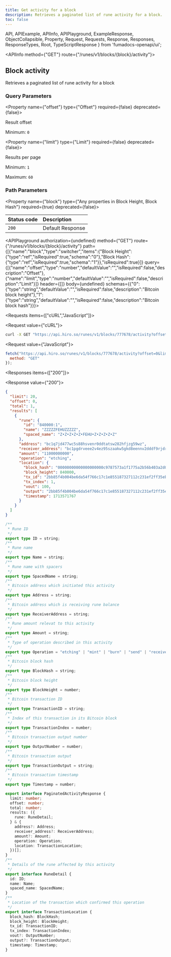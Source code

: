 ```yaml
---
title: Get activity for a block
description: Retrieves a paginated list of rune activity for a block.
toc: false
---
```


  API,
  APIExample,
  APIInfo,
  APIPlayground,
  ExampleResponse,
  ObjectCollapsible,
  Property,
  Request,
  Requests,
  Response,
  Responses,
  ResponseTypes,
  Root,
  TypeScriptResponse
} from 'fumadocs-openapi/ui';

<Root>

<API>

<APIInfo method={"GET"} route={"/runes/v1/blocks/{block}/activity"}>

## Block activity

Retrieves a paginated list of rune activity for a block

### Query Parameters

<Property name={"offset"} type={"Offset"} required={false} deprecated={false}>

Result offset

<span>Minimum: `0`</span>

</Property>

<Property name={"limit"} type={"Limit"} required={false} deprecated={false}>

Results per page

<span>Minimum: `1`</span>

<span>Maximum: `60`</span>

</Property>

### Path Parameters

<Property name={"block"} type={"Any properties in Block Height, Block Hash"} required={true} deprecated={false}>

</Property>

| Status code | Description |
| :------ | :------ |
| `200` | Default Response |

<APIPlayground authorization={undefined} method={"GET"} route={"/runes/v1/blocks/{block}/activity"} path={[{"name":"block","type":"switcher","items":{"Block Height":{"type":"ref","isRequired":true,"schema":"0"},"Block Hash":{"type":"ref","isRequired":true,"schema":"1"}},"isRequired":true}]} query={[{"name":"offset","type":"number","defaultValue":"","isRequired":false,"description":"Offset"},{"name":"limit","type":"number","defaultValue":"","isRequired":false,"description":"Limit"}]} header={[]} body={undefined} schemas={{"0":{"type":"string","defaultValue":"","isRequired":false,"description":"Bitcoin block height"},"1":{"type":"string","defaultValue":"","isRequired":false,"description":"Bitcoin block hash"}}}>

</APIPlayground>

</APIInfo>

<APIExample>

<Requests items={["cURL","JavaScript"]}>

<Request value={"cURL"}>

```bash
curl -X GET "https://api.hiro.so/runes/v1/blocks/777678/activity?offset=0&limit=1"
```

</Request>

<Request value={"JavaScript"}>

```js
fetch("https://api.hiro.so/runes/v1/blocks/777678/activity?offset=0&limit=1", {
  method: "GET"
});
```

</Request>

</Requests>

<Responses items={["200"]}>

<Response value={"200"}>

<ResponseTypes>

<ExampleResponse>

```json
{
  "limit": 20,
  "offset": 0,
  "total": 1,
  "results": [
    {
      "rune": {
        "id": "840000:1",
        "name": "ZZZZZFEHUZZZZZ",
        "spaced_name": "Z•Z•Z•Z•Z•FEHU•Z•Z•Z•Z•Z"
      },
      "address": "bc1q7jd477wc5s88hsvenr0ddtatsw282hfjzg59wz",
      "receiver_address": "bc1pgdrveee2v4ez95szaakw5gkd8eennv2dddf9rjdrlt6ch56lzrrsxgvazt",
      "amount": "11000000000",
      "operation": "etching",
      "location": {
        "block_hash": "00000000000000000000c9787573a1f1775a2b56b403a2d0c7957e9a5bc754bb",
        "block_height": 840000,
        "tx_id": "2bb85f4b004be6da54f766c17c1e855187327112c231ef2ff35ebad0ea67c69e",
        "tx_index": 1,
        "vout": 100,
        "output": "2bb85f4b004be6da54f766c17c1e855187327112c231ef2ff35ebad0ea67c69e:100",
        "timestamp": 1713571767
      }
    }
  ]
}
```

</ExampleResponse>

<TypeScriptResponse>

```ts
/**
 * Rune ID
 */
export type ID = string;
/**
 * Rune name
 */
export type Name = string;
/**
 * Rune name with spacers
 */
export type SpacedName = string;
/**
 * Bitcoin address which initiated this activity
 */
export type Address = string;
/**
 * Bitcoin address which is receiving rune balance
 */
export type ReceiverAddress = string;
/**
 * Rune amount relevat to this activity
 */
export type Amount = string;
/**
 * Type of operation described in this activity
 */
export type Operation = "etching" | "mint" | "burn" | "send" | "receive";
/**
 * Bitcoin block hash
 */
export type BlockHash = string;
/**
 * Bitcoin block height
 */
export type BlockHeight = number;
/**
 * Bitcoin transaction ID
 */
export type TransactionID = string;
/**
 * Index of this transaction in its Bitcoin block
 */
export type TransactionIndex = number;
/**
 * Bitcoin transaction output number
 */
export type OutputNumber = number;
/**
 * Bitcoin transaction output
 */
export type TransactionOutput = string;
/**
 * Bitcoin transaction timestamp
 */
export type Timestamp = number;

export interface PaginatedActivityResponse {
  limit: number;
  offset: number;
  total: number;
  results: ({
    rune: RuneDetail;
  } & {
    address?: Address;
    receiver_address?: ReceiverAddress;
    amount?: Amount;
    operation: Operation;
    location: TransactionLocation;
  })[];
}
/**
 * Details of the rune affected by this activity
 */
export interface RuneDetail {
  id: ID;
  name: Name;
  spaced_name: SpacedName;
}
/**
 * Location of the transaction which confirmed this operation
 */
export interface TransactionLocation {
  block_hash: BlockHash;
  block_height: BlockHeight;
  tx_id: TransactionID;
  tx_index: TransactionIndex;
  vout?: OutputNumber;
  output?: TransactionOutput;
  timestamp: Timestamp;
}
```

</TypeScriptResponse>

</ResponseTypes>

</Response>

</Responses>

</APIExample>

</API>

</Root>
